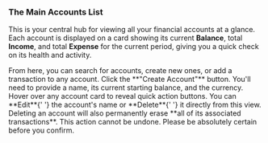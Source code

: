 <a id='accounts-listing'></a>
### <Icon name='list' /> The Main Accounts List

This is your central hub for viewing all your financial accounts at a glance. Each account is displayed on a card showing its current **Balance**, total **Income**, and total **Expense** for the current period, giving you a quick check on its health and activity.

<FeatureLink href='/accounts' title='Go to the Accounts Page' icon='landmark'>
  From here, you can search for accounts, create new ones, or add a transaction to any account.
</FeatureLink>

<Step number={1} title='Create a New Account'>
  Click the **"Create Account"** button. You'll need to provide a name, its current starting
  balance, and the currency.
</Step>

<Step number={2} title='Perform Quick Actions'>
  Hover over any account card to reveal quick action buttons. You can **Edit**{' '}
  <Icon name='edit' className='inline h-4 w-4' /> the account's name or **Delete**{' '}
  <Icon name='trash' className='inline h-4 w-4' /> it directly from this view.
</Step>

<Alert variant='destructive' title='Warning: Deleting an Account is Permanent'>
  Deleting an account will also permanently erase **all of its associated transactions**. This
  action cannot be undone. Please be absolutely certain before you confirm.
</Alert>
